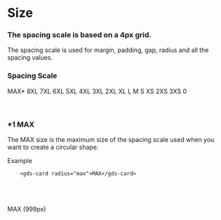 
<Meta title="Docs/Style/Size" />

# Size

### The spacing scale is based on a 4px grid. 

The spacing scale is used for margin, padding, gap, radius and all the spacing values.

### Spacing Scale
<gds-theme>
    <gds-flex direction="column" gap="s">
        <gds-card shadow="s" radius="s">
            <gds-flex gap="s" padding="s l" align="center" overflow="hidden">
                <gds-text min="10" align="left">MAX*</gds-text>
                <gds-card radius="xs" width="1px" height="40px" padding="0 max 0 0" background="base900" mask="right"></gds-card>
            </gds-flex>
        </gds-card>
        <gds-card shadow="s" radius="s">
            <gds-flex gap="s" padding="s l" align="center">
                <gds-text min="10" align="left">8XL</gds-text>
                <gds-card radius="xs" width="1px" height="40px" padding="0 8xl 0 0" background="base900"></gds-card>
            </gds-flex>
        </gds-card>
        <gds-card shadow="s" radius="s">
            <gds-flex gap="s" padding="s l" align="center">
                <gds-text min="10" align="left">7XL</gds-text>
                <gds-card radius="xs" width="1px" height="40px" padding="0 7xl 0 0" background="base900"></gds-card>
            </gds-flex>
        </gds-card>
        <gds-card shadow="s" radius="s">
            <gds-flex gap="s" padding="s l" align="center">
                <gds-text min="10" align="left">6XL</gds-text>
                <gds-card radius="xs" width="1px" height="40px" padding="0 6xl 0 0" background="base900"></gds-card>
            </gds-flex>
        </gds-card>
        <gds-card shadow="s" radius="s">
            <gds-flex gap="s" padding="s l" align="center">
                <gds-text min="10" align="left">5XL</gds-text>
                <gds-card radius="xs" width="1px" height="40px" padding="0 5xl 0 0" background="base900"></gds-card>
            </gds-flex>
        </gds-card>
        <gds-card shadow="s" radius="s">
            <gds-flex gap="s" padding="s l" align="center">
                <gds-text min="10" align="left">4XL</gds-text>
                <gds-card radius="xs" width="1px" height="40px" padding="0 4xl 0 0" background="base900"></gds-card>
            </gds-flex>
        </gds-card>
        <gds-card shadow="s" radius="s">
            <gds-flex gap="s" padding="s l" align="center">
                <gds-text min="10" align="left">3XL</gds-text>
                <gds-card radius="xs" width="1px" height="40px" padding="0 3xl 0 0" background="base900"></gds-card>
            </gds-flex>
        </gds-card>
        <gds-card shadow="s" radius="s">
            <gds-flex gap="s" padding="s l" align="center">
                <gds-text min="10" align="left">2XL</gds-text>
                <gds-card radius="xs" width="1px" height="40px" padding="0 2xl 0 0" background="base900"></gds-card>
            </gds-flex>
        </gds-card>
        <gds-card shadow="s" radius="s">
            <gds-flex gap="s" padding="s l" align="center">
                <gds-text min="10" align="left">XL</gds-text>
                <gds-card radius="xs" width="1px" height="40px" padding="0 xl 0 0" background="base900"></gds-card>
            </gds-flex>
        </gds-card>
        <gds-card shadow="s" radius="s">
            <gds-flex gap="s" padding="s l" align="center">
                <gds-text min="10" align="left">L</gds-text>
                <gds-card radius="xs" width="1px" height="40px" padding="0 l 0 0" background="base900"></gds-card>
            </gds-flex>
        </gds-card>
        <gds-card shadow="s" radius="s">
            <gds-flex gap="s" padding="s l" align="center">
                <gds-text min="10" align="left">M</gds-text>
                <gds-card radius="xs" width="1px" height="40px" padding="0 m 0 0" background="base900"></gds-card>
            </gds-flex>
        </gds-card>
        <gds-card shadow="s" radius="s">
            <gds-flex gap="s" padding="s l" align="center">
                <gds-text min="10" align="left">S</gds-text>
                <gds-card radius="xs" width="1px" height="40px" padding="0 s 0 0" background="base900"></gds-card>
            </gds-flex>
        </gds-card>
        <gds-card shadow="s" radius="s">
            <gds-flex gap="s" padding="s l" align="center">
                <gds-text min="10" align="left">XS</gds-text>
                <gds-card radius="xs" width="1px" height="40px" padding="0 xs 0 0" background="base900"></gds-card>
            </gds-flex>
        </gds-card>
        <gds-card shadow="s" radius="s">
            <gds-flex gap="s" padding="s l" align="center">
                <gds-text min="10" align="left">2XS</gds-text>
                <gds-card radius="xs" width="1px" height="40px" padding="0 2xs 0 0" background="base900"></gds-card>
            </gds-flex>
        </gds-card>
        <gds-card shadow="s" radius="s">
            <gds-flex gap="s" padding="s l" align="center">
                <gds-text min="10" align="left">3XS</gds-text>
                <gds-card radius="xs" width="1px" height="40px" padding="0 3xs 0 0" background="base900"></gds-card>
            </gds-flex>
        </gds-card>
            <gds-card shadow="s" radius="s">
            <gds-flex gap="s" padding="s l" align="center">
                <gds-text min="10" align="left">0</gds-text>
                <gds-card radius="xs" width="1px" height="40px" padding="0 0 0 0" background="base900"></gds-card>
            </gds-flex>
        </gds-card>
    </gds-flex>
</gds-theme>

 <br />
 <br />
 <br />

 ### *1 MAX  
 The MAX size is the maximum size of the spacing scale used when you want to create a circular shape.

 Example 
```
    <gds-card radius="max">MAX</gds-card>
```

 <br />
 <br />
 <br />

<gds-theme>
    <gds-card background="base900" color="white-text" radius="max" width="200px">
        <gds-flex align="center" justify="center"  height="200px">
            <gds-text tag="h5">MAX (999px)</gds-text>
        </gds-flex>
    </gds-card>
</gds-theme>